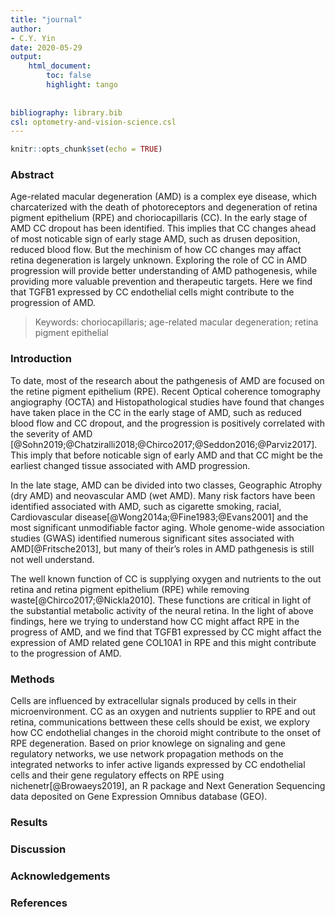 ```yaml
---
title: "journal"
author: 
- C.Y. Yin
date: 2020-05-29
output: 
    html_document:
        toc: false
        highlight: tango
        
        
bibliography: library.bib  
csl: optometry-and-vision-science.csl
---
```


```r
knitr::opts_chunk$set(echo = TRUE)
```


### Abstract    
Age-related macular degeneration (AMD) is a complex eye disease, which charcaterized with the death of photoreceptors and degeneration of retina pigment epithelium (RPE) and choriocapillaris (CC). In the early stage of AMD CC dropout has been identified. This implies that CC changes ahead of most noticable sign of early stage AMD, such as drusen deposition, reduced blood flow. But the mechinism of how CC changes may affact retina degeneration is largely unknown. Exploring the role of CC in AMD progression will provide better understanding of AMD pathogenesis, while providing more valuable prevention and therapeutic targets. Here we find that TGFB1 expressed by CC endothelial cells might contribute to the progression of AMD.  

> Keywords: choriocapillaris; age-related macular degeneration; retina pigment epithelial


### Introduction    
To date, most of the research about the pathgenesis of AMD are focused on the retine pigment epithelium (RPE). Recent Optical coherence tomography angiography (OCTA) and Histopathological studies have found that changes have taken place in the CC in the early stage of AMD, such as reduced blood flow and CC dropout, and the progression is positively correlated with the severity of AMD [@Sohn2019;@Chatziralli2018;@Chirco2017;@Seddon2016;@Parviz2017]. This imply that before noticable sign of early AMD and that CC might be the earliest changed tissue associated with AMD progression.  

In the late stage, AMD can be divided into two classes, Geographic Atrophy (dry AMD) and neovascular AMD (wet AMD). Many risk factors have been identified associated with AMD, such as cigarette smoking, racial, Cardiovascular disease[@Wong2014a;@Fine1983;@Evans2001] and the most significant unmodifiable factor aging. Whole genome-wide association studies (GWAS) identified numerous significant sites associated with AMD[@Fritsche2013], but many of their's roles in AMD pathgenesis is still not well understand.  

The well known function of CC is supplying oxygen and nutrients to the out retina and retina pigment epithelium (RPE) while removing waste[@Chirco2017;@Nickla2010]. These functions are critical in light of the substantial metabolic activity of the neural retina. In the light of above findings, here we trying to understand how CC might affact RPE in the progress of AMD, and we find that TGFB1 expressed by CC might affact the expression of AMD related gene COL10A1 in RPE and this might contribute to the progression of AMD.  


### Methods  
Cells are influenced by extracellular signals produced by cells in their microenvironment. CC as an oxygen and nutrients supplier to RPE and out retina, communications bettween these cells should be exist, we explory how CC endothelial changes in the choroid might contribute to the onset of RPE degeneration. Based on prior knowlege on signaling and gene regulatory networks, we use network propagation methods on the integrated networks to infer active ligands expressed by CC endothelial cells and their gene regulatory effects on RPE using nichenetr[@Browaeys2019], an R package and Next Generation Sequencing data deposited on Gene Expression Omnibus database (GEO).  


### Results  



### Discussion  



### Acknowledgements   




### References  

